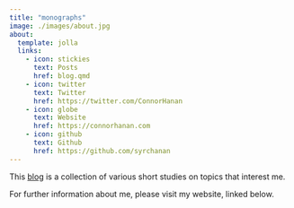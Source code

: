 ```yaml
---
title: "monographs"
image: ./images/about.jpg
about:
  template: jolla
  links:
    - icon: stickies
      text: Posts
      href: blog.qmd
    - icon: twitter
      text: Twitter
      href: https://twitter.com/ConnorHanan
    - icon: globe
      text: Website
      href: https://connorhanan.com
    - icon: github
      text: Github
      href: https://github.com/syrchanan
---
```


This [blog](blog.qmd) is a collection of various short studies on topics that interest me.  

For further information about me, please visit my website, linked below.